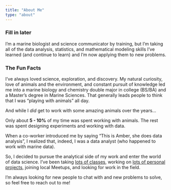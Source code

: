 ```yaml
---
title: "About Me"
type: "about"
---
```


### Fill in later
I'm a marine biologist and science communicator by training, but I'm taking all of the data analysis, statistics, and mathematical modeling skills I've learned (and continue to learn) and I'm now applying them to new problems.

### The Fun Facts
I've always loved science, exploration, and discovery.  My natural curiosity, love of animals and the environment, and constant pursuit of knowledge led me into a marine biology and chemistry double major in college (BS/BA) and a Master's degree in Marine Sciences. That generally leads people to think that I was "playing with animals" all day. 

And while I *did* get to work with some amazing animals over the years...


Only about **5 - 10%** of my time was spent working with animals. The rest was spent designing experiments and working with data. 

When a co-worker introduced me by saying "This is Amber, she does data analysis", I realized that, indeed, I was a data analyst (who happened to work with marine data).

So, I decided to pursue the analytical side of my work and enter the world of data science.  I've been taking [lots of classes](https://proquestionasker.github.io/blog/ds_courses/), working on [lots of personal projects](../portfolio/), joining local Meetups, and looking for work in the field. 

I'm always looking for new people to chat with and new problems to solve, so feel free to reach out to me!
